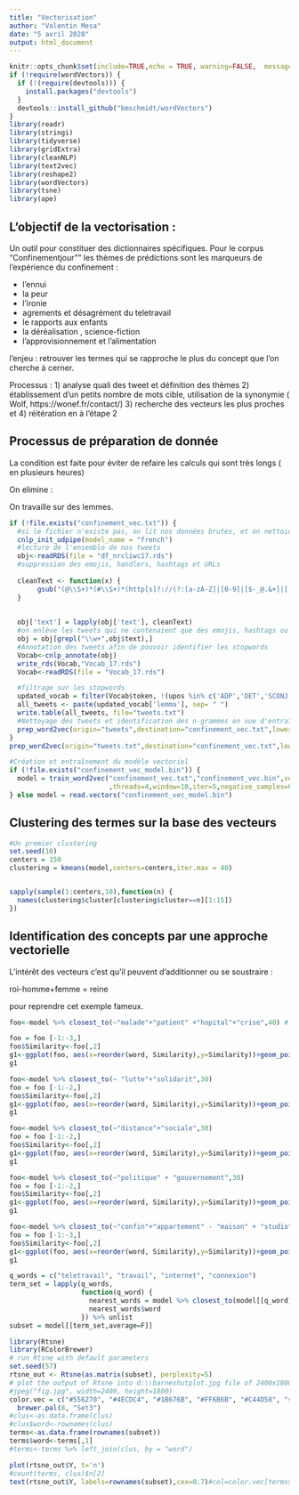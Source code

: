 ```yaml
---
title: "Vectorisation"
author: "Valentin Mesa"
date: "5 avril 2020"
output: html_document
---
```


```r
knitr::opts_chunk$set(include=TRUE,echo = TRUE, warning=FALSE,  message=FALSE, cache=TRUE,fig.width = 8)
if (!require(wordVectors)) {
  if (!(require(devtools))) {
    install.packages("devtools")
  }
  devtools::install_github("bmschmidt/wordVectors")
}
library(readr)
library(stringi)
library(tidyverse)
library(gridExtra)
library(cleanNLP) 
library(text2vec)
library(reshape2)
library(wordVectors)
library(tsne)
library(ape)
```

## L'objectif de la vectorisation :

Un outil pour constituer des dictionnaires spécifiques. Pour le corpus "Confinementjour"" les thèmes de prédictions sont les marqueurs de l'expérience du confinement :

 - l'ennui
 - la peur
 - l'ironie
 - agrements et désagrément du teletravail
 - le rapports aux enfants
 - la déréalisation , science-fiction
 - l'approvisionnement et l'alimentation 
 
 l'enjeu : retrouver les termes qui se rapproche le plus du concept que l'on cherche à cerner.
 
 Processus : 
  1) analyse quali des tweet et définition des thèmes
  2) établissement d'un petits nombre de mots cible, utilisation de la synonymie ( Wolf, https://wonef.fr/contact/)
  3) recherche des vecteurs les plus proches et 
  4) réitération en à l'étape 2
 
 
## Processus de préparation de donnée

La condition est faite pour éviter de refaire les calculs qui sont très longs ( en plusieurs heures)

On elimine :

On travaille sur des lemmes.


```r
if (!file.exists("confinement_vec.txt")) {
  #si le fichier n'existe pas, on lit nos données brutes, et on nettoie le corpus des stop words
  cnlp_init_udpipe(model_name = "french")
  #lecture de l'ensemble de nos tweets
  obj<-readRDS(file = "df_nrcliwc17.rds")
  #suppression des emojis, handlers, hashtags et URLs
  
  cleanText <- function(x) {
       gsub("(@\\S+)*(#\\S+)*(http[s]?://(?:[a-zA-Z]|[0-9]|[$-_@.&+]|[!*\\(\\),]|(?:%[0-9a-fA-F][0-9a-fA-F]))+)*", "", x)
  }
  
  
  obj['text'] = lapply(obj['text'], cleanText)
  #on enlève les tweets qui ne contenaient que des emojis, hashtags ou urls.
  obj = obj[grepl("\\w+",obj$text),]
  #Annotation des tweets afin de pouvoir identifier les stopwords
  Vocab<-cnlp_annotate(obj)
  write_rds(Vocab,"Vocab_17.rds")
  Vocab<-readRDS(file = "Vocab_17.rds")

  #filtrage sur les stopwords
  updated_vocab = filter(Vocab$token, !(upos %in% c('ADP','DET','SCONJ', 'PRON', 'NUM')))
  all_tweets <- paste(updated_vocab['lemma'], sep= " ")
  write.table(all_tweets, file="tweets.txt")
  #Nettoyage des tweets et identification des n-grammes en vue d'entraîner le modèle
  prep_word2vec(origin="tweets",destination="confinement_vec.txt",lowercase=T,bundle_ngrams=3)
}
prep_word2vec(origin="tweets.txt",destination="confinement_vec.txt",lowercase=T,bundle_ngrams=3)

#Création et entraînement du modèle vectoriel
if (!file.exists("confinement_vec_model.bin")) {
  model = train_word2vec("confinement_vec.txt","confinement_vec.bin",vectors=100
                         ,threads=4,window=10,iter=5,negative_samples=0)
} else model = read.vectors("confinement_vec_model.bin")
```

## Clustering des termes sur la base des vecteurs
```r
#Un premier clustering
set.seed(10)
centers = 150
clustering = kmeans(model,centers=centers,iter.max = 40) 


sapply(sample(1:centers,10),function(n) {
  names(clustering$cluster[clustering$cluster==n][1:15])
})
```

## Identification des concepts par une approche vectorielle

L'intérêt des vecteurs c'est qu'il peuvent d'additionner ou se soustraire :

roi-homme+femme = reine

pour reprendre cet exemple fameux. 



```r

foo<-model %>% closest_to(~"malade"+"patient" +"hopital"+"crise",40) # + "crise" + "patients" + "malades"

foo = foo [-1:-3,]
foo$Similarity<-foo[,2]
g1<-ggplot(foo, aes(x=reorder(word, Similarity),y=Similarity))+geom_point(col="black",size=3)+coord_flip()+theme_minimal()+ggtitle("N-grammes proches de la dimension sanitaire")
g1
```

```r
foo<-model %>% closest_to(~ "lutte"+"solidarit",30)
foo = foo [-1:-2,]
foo$Similarity<-foo[,2]
g1<-ggplot(foo, aes(x=reorder(word, Similarity),y=Similarity))+geom_point(col="black",size=3)+coord_flip()+theme_minimal()+scale_y_log10()+ggtitle("N-grammes proches de la solidarite")
g1
```

```r
foo<-model %>% closest_to(~"distance"+"sociale",30)
foo = foo [-1:-2,]
foo$Similarity<-foo[,2]
g1<-ggplot(foo, aes(x=reorder(word, Similarity),y=Similarity))+geom_point(col="black",size=3)+coord_flip()+theme_minimal()+scale_y_log10()+ggtitle("N-grammes proches de la protection")
g1
```

```r
foo<-model %>% closest_to(~"politique" + "gouvernement",30)
foo = foo [-1:-2,]
foo$Similarity<-foo[,2]
g1<-ggplot(foo, aes(x=reorder(word, Similarity),y=Similarity))+geom_point(col="black",size=3)+coord_flip()+theme_minimal()+scale_y_log10()+ggtitle("N-grammes proches de la politique en temps de confinement")
g1
```


```r
foo<-model %>% closest_to(~"confin"+"appartement" - "maison" + "studio",40)
foo = foo [-1:-3,]
foo$Similarity<-foo[,2]
g1<-ggplot(foo, aes(x=reorder(word, Similarity),y=Similarity))+geom_point(col="black",size=3)+coord_flip()+theme_minimal()+scale_y_log10()+ggtitle("N-grammes proches du lieu de confinement")
g1
```

```r
q_words = c("teletravail", "travail", "internet", "connexion")
term_set = lapply(q_words, 
                  function(q_word) {
                    nearest_words = model %>% closest_to(model[[q_word]],30)
                    nearest_words$word
                  }) %>% unlist
subset = model[[term_set,average=F]]

library(Rtsne)
library(RColorBrewer)
# run Rtsne with default parameters
set.seed(57)
rtsne_out <- Rtsne(as.matrix(subset), perplexity=5)
# plot the output of Rtsne into d:\\barneshutplot.jpg file of 2400x1800 dimension
#jpeg("fig.jpg", width=2400, height=1800)
color.vec = c("#556270", "#4ECDC4", "#1B676B", "#FF6B6B", "#C44D58", "seagreen1", "seagreen4", "slateblue4")
  brewer.pal(8, "Set3")
#clus<-as.data.frame(clus)
#clus$word<-rownames(clus)
terms<-as.data.frame(rownames(subset))
terms$word<-terms[,1] 
#terms<-terms %>% left_join(clus, by = "word")

plot(rtsne_out$Y, t='n')
#count(terms, clus)$n[2]
text(rtsne_out$Y, labels=rownames(subset),cex=0.7)#col=color.vec[terms$clus])
```